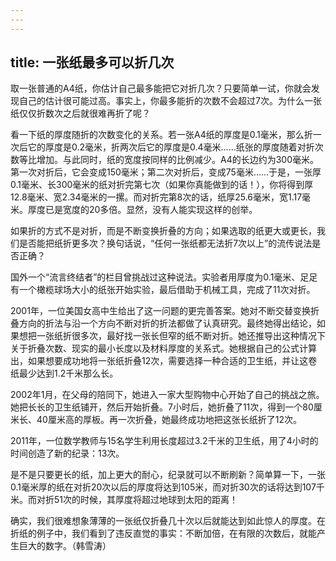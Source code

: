```yaml
---
---
---
```

title: 一张纸最多可以折几次
---




取一张普通的A4纸，你估计自己最多能把它对折几次？只要简单一试，你就会发现自己的估计很可能过高。事实上，你最多能折的次数不会超过7次。为什么一张纸仅仅折数次之后就很难再折了呢？

看一下纸的厚度随折的次数变化的关系。若一张A4纸的厚度是0.1毫米，那么折一次后它的厚度是0.2毫米，折两次后它的厚度是0.4毫米……纸张的厚度随着对折次数等比增加。与此同时，纸的宽度按同样的比例减少。A4的长边约为300毫米。第一次对折后，它会变成150毫米；第二次对折后，变成75毫米……于是，一张厚0.1毫米、长300毫米的纸对折完第七次（如果你真能做到的话！），你将得到厚12.8毫米、宽2.34毫米的一摞。而对折完第8次的话，纸厚25.6毫米，宽1.17毫米。厚度已是宽度的20多倍。显然，没有人能实现这样的创举。



如果折的方式不是对折，而是不断变换折叠的方向；如果选取的纸更大或更长，我们是否能把纸折更多次？换句话说，“任何一张纸都无法折7次以上”的流传说法是否正确？

国外一个“流言终结者”的栏目曾挑战过这种说法。实验者用厚度为0.1毫米、足足有一个橄榄球场大小的纸张开始实验，最后借助于机械工具，完成了11次对折。

2001年，一位美国女高中生给出了这一问题的更完善答案。她对不断交替变换折叠方向的折法与沿一个方向不断对折的折法都做了认真研究。最终她得出结论，如果想把一张纸折很多次，最好找一张长但窄的纸不断对折。她还推导出这种情况下关于折叠次数、现实的最小长度以及材料厚度的关系式。她根据自己的公式计算出，如果想要成功地将一张纸折叠12次，需要选择一种合适的卫生纸，并让这卷纸最少达到1.2千米那么长。

2002年1月，在父母的陪同下，她进入一家大型购物中心开始了自己的挑战之旅。她把长长的卫生纸铺开，然后开始折叠。7小时后，她折叠了11次，得到一个80厘米长、40厘米高的厚板。再一次折叠，她最终成功地把这张长纸折了12次。

2011年，一位数学教师与15名学生利用长度超过3.2千米的卫生纸，用了4小时的时间创造了新的纪录：13次。

是不是只要更长的纸，加上更大的耐心，纪录就可以不断刷新？简单算一下，一张0.1毫米厚的纸在对折20次以后的厚度将达到105米，而对折30次的话将达到107千米。而对折51次的时候，其厚度将超过地球到太阳的距离！

确实，我们很难想象薄薄的一张纸仅折叠几十次以后就能达到如此惊人的厚度。在折纸的例子中，我们看到了违反直觉的事实：不断加倍，在有限的次数后，就能产生巨大的数字。（韩雪涛）